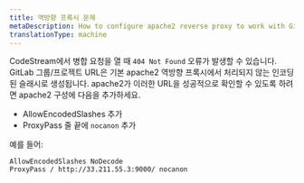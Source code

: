 ```yaml
---
title: 역방향 프록시 문제
metaDescription: How to configure apache2 reverse proxy to work with Gitlab
translationType: machine
---
```


CodeStream에서 병합 요청을 열 때 `404 Not Found` 오류가 발생할 수 있습니다. GitLab 그룹/프로젝트 URL은 기본 apache2 역방향 프록시에서 처리되지 않는 인코딩된 슬래시로 생성됩니다. apache2가 이러한 URL을 성공적으로 확인할 수 있도록 하려면 apache2 구성에 다음을 추가하세요.

* AllowEncodedSlashes 추가
* ProxyPass 줄 끝에 `nocanon` 추가

예를 들어:

```
AllowEncodedSlashes NoDecode
ProxyPass / http://33.211.55.3:9000/ nocanon
```